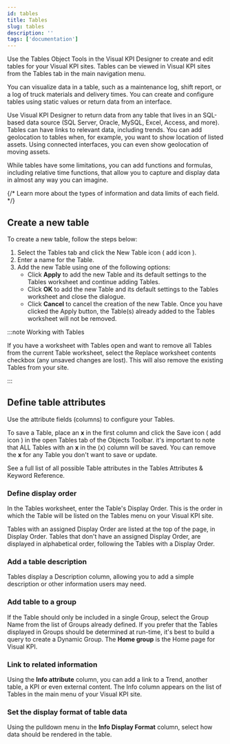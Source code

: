 ```yaml
---
id: tables
title: Tables
slug: tables
description: ''
tags: ['documentation']
---
```



Use the Tables Object Tools in the Visual KPI Designer to create and edit tables for your Visual KPI sites. Tables can be viewed in Visual KPI sites from the Tables tab in the main navigation menu.

<StylizedImage
  imgURL="img/designer/tables-worksheet.png"
  alt="Tables Worksheet"
/>

You can visualize data in a table, such as a maintenance log, shift report, or a log of truck materials and delivery times. You can create and configure tables using static values or return data from an interface.

Use Visual KPI Designer to return data from any table that lives in an SQL-based data source (SQL Server, Oracle, MySQL, Excel, Access, and more). Tables can have links to relevant data, including trends. You can add geolocation to tables when, for example, you want to show location of listed assets. Using connected interfaces, you can even show geolocation of moving assets.

While tables have some limitations, you can add functions and formulas, including relative time functions, that allow you to capture and display data in almost any way you can imagine.

{/* Learn more about the types of information and data limits of each field. */}

<StylizedImage
  imgURL="img/designer/tables-enduser.png"
  alt="Tables End User"
/>

## Create a new table

To create a new table, follow the steps below:

1. Select the Tables tab and click the New Table icon ( add icon ).
2. Enter a name for the Table.
3. Add the new Table using one of the following options:
    - Click **Apply** to add the new Table and its default settings to the Tables worksheet and continue adding Tables.
    - Click **OK** to add the new Table and its default settings to the Tables worksheet and close the dialogue.
    - Click **Cancel** to cancel the creation of the new Table. Once you have clicked the Apply button, the Table(s) already added to the Tables worksheet will not be removed.

:::note Working with Tables 

If you have a worksheet with Tables open and want to remove all Tables from the current Table worksheet, select the Replace worksheet contents checkbox (any unsaved changes are lost). This will also remove the existing Tables from your site.

:::

## Define table attributes

Use the attribute fields (columns) to configure your Tables.

To save a Table, place an **x** in the first column and click the Save icon ( add icon ) in the open Tables tab of the Objects Toolbar. it's important to note that ALL Tables with an **x** in the (x) column will be saved. You can remove the **x** for any Table you don't want to save or update.

See a full list of all possible Table attributes in the Tables Attributes & Keyword Reference.

### Define display order

In the Tables worksheet, enter the Table's Display Order. This is the order in which the Table will be listed on the Tables menu on your Visual KPI site.

Tables with an assigned Display Order are listed at the top of the page, in Display Order. Tables that don't have an assigned Display Order, are displayed in alphabetical order, following the Tables with a Display Order.

### Add a table description

Tables display a Description column, allowing you to add a simple description or other information users may need.

### Add table to a group

If the Table should only be included in a single Group, select the Group Name from the list of Groups already defined. If you prefer that the Tables displayed in Groups should be determined at run-time, it's best to build a query to create a Dynamic Group. The **Home group** is the Home page for Visual KPI.

### Link to related information

Using the **Info attribute** column, you can add a link to a Trend, another table, a KPI or even external content. The Info column appears on the list of Tables in the main menu of your Visual KPI site.

<StylizedImage
  imgURL="img/designer/tables-link.png"
  alt="Tables External Links"
/>

### Set the display format of table data

Using the pulldown menu in the **Info Display Format** column, select how data should be rendered in the table.

<StylizedImage
  imgURL="img/designer/tables-format.png"
  alt="Tables Display Format"
/>